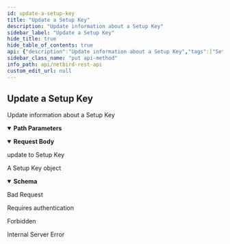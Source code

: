 ```yaml
---
id: update-a-setup-key
title: "Update a Setup Key"
description: "Update information about a Setup Key"
sidebar_label: "Update a Setup Key"
hide_title: true
hide_table_of_contents: true
api: {"description":"Update information about a Setup Key","tags":["Setup Keys"],"security":[{"BearerAuth":[]},{"TokenAuth":[]}],"parameters":[{"in":"path","name":"keyId","required":true,"schema":{"type":"string"},"description":"The unique identifier of a setup key"}],"requestBody":{"description":"update to Setup Key","content":{"application/json":{"schema":{"type":"object","properties":{"name":{"description":"Setup Key name","type":"string"},"type":{"description":"Setup key type, one-off for single time usage and reusable","type":"string"},"expires_in":{"description":"Expiration time in seconds","type":"integer"},"revoked":{"description":"Setup key revocation status","type":"boolean"},"auto_groups":{"description":"Setup key groups to auto-assign to peers registered with this key","type":"array","items":{"type":"string"}},"usage_limit":{"description":"A number of times this key can be used. The value of 0 indicates the unlimited usage.","type":"integer"}},"required":["name","type","expires_in","revoked","auto_groups","usage_limit"],"title":"SetupKeyRequest"}}}},"responses":{"200":{"description":"A Setup Key object","content":{"application/json":{"schema":{"type":"object","properties":{"id":{"description":"Setup Key ID","type":"string"},"key":{"description":"Setup Key value","type":"string"},"name":{"description":"Setup key name identifier","type":"string"},"expires":{"description":"Setup Key expiration date","type":"string","format":"date-time"},"type":{"description":"Setup key type, one-off for single time usage and reusable","type":"string"},"valid":{"description":"Setup key validity status","type":"boolean"},"revoked":{"description":"Setup key revocation status","type":"boolean"},"used_times":{"description":"Usage count of setup key","type":"integer"},"last_used":{"description":"Setup key last usage date","type":"string","format":"date-time"},"state":{"description":"Setup key status, \"valid\", \"overused\",\"expired\" or \"revoked\"","type":"string"},"auto_groups":{"description":"Setup key groups to auto-assign to peers registered with this key","type":"array","items":{"type":"string"}},"updated_at":{"description":"Setup key last update date","type":"string","format":"date-time"},"usage_limit":{"description":"A number of times this key can be used. The value of 0 indicates the unlimited usage.","type":"integer"}},"required":["id","key","name","expires","type","valid","revoked","used_times","last_used","state","auto_groups","updated_at","usage_limit"],"title":"SetupKey"}}}},"400":{"description":"Bad Request","content":{}},"401":{"description":"Requires authentication","content":{}},"403":{"description":"Forbidden","content":{}},"500":{"description":"Internal Server Error","content":{}}},"method":"put","path":"/api/setup-keys/{keyId}","servers":[{"url":"https://netbird.io","description":"Default server"}],"securitySchemes":{"BearerAuth":{"type":"http","scheme":"bearer","bearerFormat":"JWT"},"TokenAuth":{"type":"apiKey","in":"header","name":"Authorization","description":"Prefix the value with \\\"Token\\\" to indicate the custom authorization type"}},"jsonRequestBodyExample":{"name":"string","type":"string","expires_in":0,"revoked":true,"auto_groups":["string"],"usage_limit":0},"info":{"title":"NetBird REST API","description":"API to manipulate groups, rules, policies and retrieve information about peers and users","version":"0.0.1"},"postman":{"name":"Update a Setup Key","description":{"content":"Update information about a Setup Key","type":"text/plain"},"url":{"path":["api","setup-keys",":keyId"],"host":["{{baseUrl}}"],"query":[],"variable":[{"disabled":false,"description":{"content":"(Required) The unique identifier of a setup key","type":"text/plain"},"type":"any","value":"","key":"keyId"}]},"header":[{"key":"Content-Type","value":"application/json"},{"key":"Accept","value":"application/json"}],"method":"PUT","body":{"mode":"raw","raw":"\"\"","options":{"raw":{"language":"json"}}},"auth":{"type":"bearer","bearer":[{"type":"any","value":"<Bearer Token>","key":"token"}]}}}
sidebar_class_name: "put api-method"
info_path: api/netbird-rest-api
custom_edit_url: null
---
```



## Update a Setup Key



Update information about a Setup Key

<details style={{"marginBottom":"1rem"}} data-collapsed={false} open={true}><summary style={{}}><strong>Path Parameters</strong></summary><div><ul><ParamsItem className={"paramsItem"} param={{"in":"path","name":"keyId","required":true,"schema":{"type":"string"},"description":"The unique identifier of a setup key"}}></ParamsItem></ul></div></details><MimeTabs><TabItem label={"application/json"} value={"application/json-schema"}><details style={{}} data-collapsed={false} open={true}><summary style={{"textAlign":"left"}}><strong>Request Body</strong></summary><div style={{"textAlign":"left","marginLeft":"1rem"}}><div style={{"marginTop":"1rem","marginBottom":"1rem"}}>

update to Setup Key

</div></div><ul style={{"marginLeft":"1rem"}}><SchemaItem collapsible={false} name={"name"} required={true} schemaName={"string"} qualifierMessage={undefined} schema={{"description":"Setup Key name","type":"string"}}></SchemaItem><SchemaItem collapsible={false} name={"type"} required={true} schemaName={"string"} qualifierMessage={undefined} schema={{"description":"Setup key type, one-off for single time usage and reusable","type":"string"}}></SchemaItem><SchemaItem collapsible={false} name={"expires_in"} required={true} schemaName={"integer"} qualifierMessage={undefined} schema={{"description":"Expiration time in seconds","type":"integer"}}></SchemaItem><SchemaItem collapsible={false} name={"revoked"} required={true} schemaName={"boolean"} qualifierMessage={undefined} schema={{"description":"Setup key revocation status","type":"boolean"}}></SchemaItem><SchemaItem collapsible={false} name={"auto_groups"} required={true} schemaName={"string[]"} qualifierMessage={undefined} schema={{"description":"Setup key groups to auto-assign to peers registered with this key","type":"array","items":{"type":"string"}}}></SchemaItem><SchemaItem collapsible={false} name={"usage_limit"} required={true} schemaName={"integer"} qualifierMessage={undefined} schema={{"description":"A number of times this key can be used. The value of 0 indicates the unlimited usage.","type":"integer"}}></SchemaItem></ul></details></TabItem></MimeTabs><div><ApiTabs><TabItem label={"200"} value={"200"}><div>

A Setup Key object

</div><div><MimeTabs schemaType={"response"}><TabItem label={"application/json"} value={"application/json"}><SchemaTabs><TabItem label={"Schema"} value={"Schema"}><details style={{}} data-collapsed={false} open={true}><summary style={{"textAlign":"left"}}><strong>Schema</strong></summary><div style={{"textAlign":"left","marginLeft":"1rem"}}></div><ul style={{"marginLeft":"1rem"}}><SchemaItem collapsible={false} name={"id"} required={true} schemaName={"string"} qualifierMessage={undefined} schema={{"description":"Setup Key ID","type":"string"}}></SchemaItem><SchemaItem collapsible={false} name={"key"} required={true} schemaName={"string"} qualifierMessage={undefined} schema={{"description":"Setup Key value","type":"string"}}></SchemaItem><SchemaItem collapsible={false} name={"name"} required={true} schemaName={"string"} qualifierMessage={undefined} schema={{"description":"Setup key name identifier","type":"string"}}></SchemaItem><SchemaItem collapsible={false} name={"expires"} required={true} schemaName={"date-time"} qualifierMessage={undefined} schema={{"description":"Setup Key expiration date","type":"string","format":"date-time"}}></SchemaItem><SchemaItem collapsible={false} name={"type"} required={true} schemaName={"string"} qualifierMessage={undefined} schema={{"description":"Setup key type, one-off for single time usage and reusable","type":"string"}}></SchemaItem><SchemaItem collapsible={false} name={"valid"} required={true} schemaName={"boolean"} qualifierMessage={undefined} schema={{"description":"Setup key validity status","type":"boolean"}}></SchemaItem><SchemaItem collapsible={false} name={"revoked"} required={true} schemaName={"boolean"} qualifierMessage={undefined} schema={{"description":"Setup key revocation status","type":"boolean"}}></SchemaItem><SchemaItem collapsible={false} name={"used_times"} required={true} schemaName={"integer"} qualifierMessage={undefined} schema={{"description":"Usage count of setup key","type":"integer"}}></SchemaItem><SchemaItem collapsible={false} name={"last_used"} required={true} schemaName={"date-time"} qualifierMessage={undefined} schema={{"description":"Setup key last usage date","type":"string","format":"date-time"}}></SchemaItem><SchemaItem collapsible={false} name={"state"} required={true} schemaName={"string"} qualifierMessage={undefined} schema={{"description":"Setup key status, \"valid\", \"overused\",\"expired\" or \"revoked\"","type":"string"}}></SchemaItem><SchemaItem collapsible={false} name={"auto_groups"} required={true} schemaName={"string[]"} qualifierMessage={undefined} schema={{"description":"Setup key groups to auto-assign to peers registered with this key","type":"array","items":{"type":"string"}}}></SchemaItem><SchemaItem collapsible={false} name={"updated_at"} required={true} schemaName={"date-time"} qualifierMessage={undefined} schema={{"description":"Setup key last update date","type":"string","format":"date-time"}}></SchemaItem><SchemaItem collapsible={false} name={"usage_limit"} required={true} schemaName={"integer"} qualifierMessage={undefined} schema={{"description":"A number of times this key can be used. The value of 0 indicates the unlimited usage.","type":"integer"}}></SchemaItem></ul></details></TabItem><TabItem label={"Example (from schema)"} value={"Example (from schema)"}><ResponseSamples responseExample={"{\n  \"id\": \"string\",\n  \"key\": \"string\",\n  \"name\": \"string\",\n  \"expires\": \"2023-04-26T12:12:56.628Z\",\n  \"type\": \"string\",\n  \"valid\": true,\n  \"revoked\": true,\n  \"used_times\": 0,\n  \"last_used\": \"2023-04-26T12:12:56.628Z\",\n  \"state\": \"string\",\n  \"auto_groups\": [\n    \"string\"\n  ],\n  \"updated_at\": \"2023-04-26T12:12:56.628Z\",\n  \"usage_limit\": 0\n}"} language={"json"}></ResponseSamples></TabItem></SchemaTabs></TabItem></MimeTabs></div></TabItem><TabItem label={"400"} value={"400"}><div>

Bad Request

</div><div></div></TabItem><TabItem label={"401"} value={"401"}><div>

Requires authentication

</div><div></div></TabItem><TabItem label={"403"} value={"403"}><div>

Forbidden

</div><div></div></TabItem><TabItem label={"500"} value={"500"}><div>

Internal Server Error

</div><div></div></TabItem></ApiTabs></div>
      